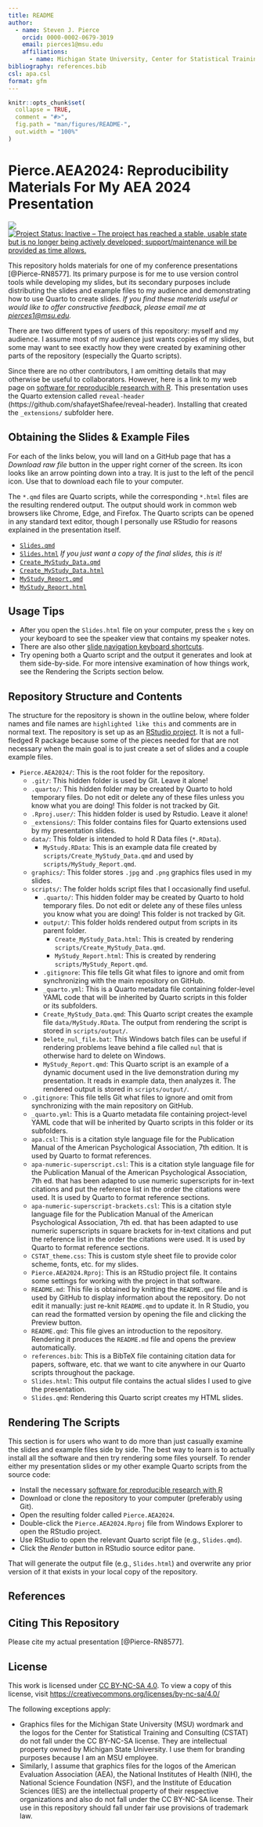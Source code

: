 ```yaml
---
title: README
author: 
  - name: Steven J. Pierce
    orcid: 0000-0002-0679-3019
    email: pierces1@msu.edu
    affiliations: 
      - name: Michigan State University, Center for Statistical Training and Consulting
bibliography: references.bib
csl: apa.csl
format: gfm
---
```


<!-- README.md is generated from README.Rmd. Please edit that file -->

```r
knitr::opts_chunk$set(
  collapse = TRUE,
  comment = "#>",
  fig.path = "man/figures/README-",
  out.width = "100%"
)
```

# Pierce.AEA2024: Reproducibility Materials For My AEA 2024 Presentation

<!-- badges: start -->
[![](https://img.shields.io/badge/lifecycle-stable-brightgreen.svg)](https://lifecycle.r-lib.org/articles/stages.html#stable)
[![Project Status: Inactive – The project has reached a stable, usable state but is no longer being actively developed; support/maintenance will be provided as time allows.](https://www.repostatus.org/badges/latest/inactive.svg)](https://www.repostatus.org/#inactive)
<!-- badges: end -->

This repository holds materials for one of my conference presentations 
[@Pierce-RN8577]. Its primary purpose is for me to use version control tools 
while developing my slides, but its secondary purposes include distributing the 
slides and example files to my audience and demonstrating how to use Quarto to 
create slides. *If you find these materials useful or would like to offer*
*constructive feedback, please email me at*
*[pierces1@msu.edu](mailto:pierces1@msu.edu).*

There are two different types of users of this repository: myself and my
audience. I assume most of my audience just wants copies of my slides, but some
may want to see exactly how they were created by examining other parts of the
repository (especially the Quarto scripts).

Since there are no other contributors, I am omitting details that may
otherwise be useful to collaborators. However, here is a link to my web page on
[software for reproducible research with R](https://sjpierce.github.io/rr_software.html). 
This presentation uses the Quarto extension called `reveal-header` 
(https://github.com/shafayetShafee/reveal-header). Installing that created the 
`_extensions/` subfolder here.  

## Obtaining the Slides & Example Files
For each of the links below, you will land on a GitHub page that has a 
*Download raw file* button in the upper right corner of the screen. Its icon
looks like an arrow pointing down into a tray. It is just to the left of the
pencil icon. Use that to download each file to your computer.

The `*.qmd` files are Quarto scripts, while the corresponding `*.html` files are 
the resulting rendered output. The output should work in common web browsers 
like Chrome, Edge, and Firefox. The Quarto scripts can be opened in any standard 
text editor, though I personally use RStudio for reasons explained in the 
presentation itself. 

* [`Slides.qmd`](https://github.com/sjpierce/Pierce.AEA2024/blob/main/Slides.qmd)
* [`Slides.html`](https://github.com/sjpierce/Pierce.AEA2024/blob/main/Slides.html) 
  *If you just want a copy of the final slides, this is it!*
* [`Create_MyStudy_Data.qmd`](https://github.com/sjpierce/Pierce.AEA2024/blob/main/scripts/Create_MyStudy_Data.qmd) 
* [`Create_MyStudy_Data.html`](https://github.com/sjpierce/Pierce.AEA2024/blob/main/scripts/output/Create_MyStudy_Data.html)
* [`MyStudy_Report.qmd`](https://github.com/sjpierce/Pierce.AEA2024/blob/main/scripts/MyStudy_Report.qmd)  
* [`MyStudy_Report.html`](https://github.com/sjpierce/Pierce.AEA2024/blob/main/scripts/output/MyStudy_Report.html) 

## Usage Tips

* After you open the `Slides.html` file on your computer, press the `s` key on 
  your keyboard to see the speaker view that contains my speaker notes. 
* There are also other 
  [slide navigation keyboard shortcuts](https://quarto.org/docs/presentations/revealjs/presenting.html). 
* Try opening both a Quarto script and the output it generates and look at them 
  side-by-side. For more intensive examination of how things work, see the 
  Rendering the Scripts section below. 

## Repository Structure and Contents
The structure for the repository is shown in the outline below, where folder names 
and file names are `highlighted like this` and comments are in normal text.
The repository is set up as an 
[RStudio project](https://support.rstudio.com/hc/en-us/articles/200526207-Using-RStudio-Projects). 
It is not a full-fledged R package because some of the pieces needed for that 
are not necessary when the main goal is to just create a set of slides and a 
couple example files. 

* `Pierce.AEA2024/`: This is the root folder for the repository.
    * `.git/`: This hidden folder is used by Git. Leave it alone!
    * `.quarto/`: This hidden folder may be created by Quarto to hold temporary 
      files. Do not edit or delete any of these files unless you know what you 
      are doing! This folder is not tracked by Git.
    * `.Rproj.user/`: This hidden folder is used by Rstudio. Leave it alone!
    * `_extensions/`: This folder contains files for Quarto extensions used by 
      my presentation slides. 
    * `data/`: This folder is intended to hold R Data files (`*.RData`). 
        * `MyStudy.RData`: This is an example data file created by 
          `scripts/Create_MyStudy_Data.qmd` and used by 
          `scripts/MyStudy_Report.qmd`. 
    * `graphics/`: This folder stores `.jpg` and `.png` graphics files used in 
      my slides. 
    * `scripts/`: The folder holds script files that I occasionally find useful. 
        * `.quarto/`: This hidden folder may be created by Quarto to hold 
          temporary files. Do not edit or delete any of these files unless you 
          know what you are doing! This folder is not tracked by Git.
        * `output/`: This folder holds rendered output from scripts in its 
          parent folder. 
            * `Create_MyStudy_Data.html`: This is created by rendering 
              `scripts/Create_MyStudy_Data.qmd`. 
            * `MyStudy_Report.html`: This is created by rendering 
              `scripts/MyStudy_Report.qmd`.
        * `.gitignore`: This file tells Git what files to ignore and omit from 
          synchronizing with the main repository on GitHub.
        * `_quarto.yml`: This is a Quarto metadata file containing folder-level 
          YAML code that will be inherited by Quarto scripts in this folder or 
          its subfolders. 
        * `Create_MyStudy_Data.qmd`: This Quarto script creates the example file 
          `data/MyStudy.RData`. The output from rendering the script is stored 
          in `scripts/output/`. 
        * `Delete_nul_file.bat`: This Windows batch files can be useful if 
          rendering problems leave behind a file called `nul` that is otherwise 
          hard to delete on Windows.
        * `MyStudy_Report.qmd`: This Quarto script is an example of a dynamic
          document used in the live demonstration during my presentation. It 
          reads in example data, then analyzes it. The rendered output is 
          stored in `scripts/output/`. 
    * `.gitignore`: This file tells Git what files to ignore and omit from 
      synchronizing with the main repository on GitHub.
    * `_quarto.yml`: This is a Quarto metadata file containing project-level 
      YAML code that will be inherited by Quarto scripts in this folder or its 
      subfolders.  
    * `apa.csl`: This is a citation style language file for the Publication 
      Manual of the American Psychological Association, 7th edition. It is used
      by Quarto to format references.
    * `apa-numeric-superscript.csl`: This is a citation style language file 
      for the Publication Manual of the American Psychological Association, 
      7th ed. that has been adapted to use numeric superscripts for in-text 
      citations and put the reference list in the order the citations were 
      used. It is used by Quarto to format reference sections. 
    * `apa-numeric-superscript-brackets.csl`: This is a citation style 
      language file for the Publication Manual of the American Psychological 
      Association, 7th ed. that has been adapted to use numeric superscripts
      in square brackets for in-text citations and put the reference list in 
      the order the citations were used. It is used by Quarto to format 
      reference sections. 
    * `CSTAT_theme.css`: This is custom style sheet file to provide color
      scheme, fonts, etc. for my slides. 
    * `Pierce.AEA2024.Rproj`: This is an RStudio project file. It contains some 
      settings for working with the project in that software. 
    * `README.md`: This file is obtained by knitting the `README.qmd` file and 
      is used by GitHub to display information about the repository. Do not edit 
      it manually: just re-knit `README.qmd` to update it. In R Studio, you can 
      read the formatted version by opening the file and clicking the Preview 
      button.
    * `README.qmd`: This file gives an introduction to the repository. Rendering
      it produces the `README.md` file and opens the preview automatically. 
    * `references.bib`: This is a BibTeX file containing citation data for 
      papers, software, etc. that we want to cite anywhere in our Quarto 
      scripts throughout the package. 
    * `Slides.html`: This output file contains the actual slides I used to give 
      the presentation. 
    * `Slides.qmd`: Rendering this Quarto script creates my HTML slides. 

## Rendering The Scripts
This section is for users who want to do more than just casually examine the 
slides and example files side by side. The best way to learn is to actually 
install all the software and then try rendering some files yourself. To render 
either my presentation slides or my other example Quarto scripts from the source 
code:

* Install the necessary 
  [software for reproducible research with R](https://sjpierce.github.io/rr_software.html) 
* Download or clone the repository to your computer (preferably using Git). 
* Open the resulting folder called `Pierce.AEA2024`. 
* Double-click the `Pierce.AEA2024.Rproj` file from Windows Explorer to open the 
  RStudio project. 
* Use RStudio to open the relevant Quarto script file (e.g., `Slides.qmd`).
* Click the *Render* button in RStudio source editor pane. 

That will generate the output file (e.g., `Slides.html`) and overwrite any prior 
version of it that exists in your local copy of the repository. 

## References
::: {#refs}
:::

## Citing This Repository
Please cite my actual presentation [@Pierce-RN8577]. 

## License
This work is licensed under [CC BY-NC-SA 4.0](https://creativecommons.org/licenses/by-nc-sa/4.0/?ref=chooser-v1). 
To view a copy of this license, visit 
[https://creativecommons.org/licenses/by-nc-sa/4.0/](https://creativecommons.org/licenses/by-nc-sa/4.0/)

The following exceptions apply: 

* Graphics files for the Michigan State University (MSU) wordmark and the logos 
  for the Center for Statistical Training and Consulting (CSTAT) do not fall 
  under the CC BY-NC-SA license. They are intellectual property owned by 
  Michigan State University. I use them for branding purposes because I am an 
  MSU employee. 
* Similarly, I assume that graphics files for the logos of the American 
  Evaluation Association (AEA), the National Institutes of Health (NIH), the 
  National Science Foundation (NSF), and the Institute of Education Sciences 
  (IES) are the intellectual property of their respective organizations and also 
  do not fall under the CC BY-NC-SA license. Their use in this repository should 
  fall under fair use provisions of trademark law.
